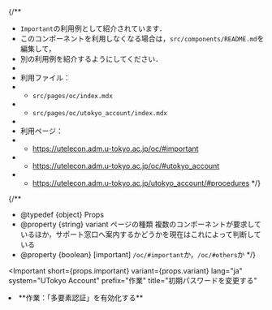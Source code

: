 
{/**
  * `Important`の利用例として紹介されています．
  * このコンポーネントを利用しなくなる場合は，`src/components/README.md`を編集して，
  * 別の利用例を紹介するようにしてください．
  * 
  * 利用ファイル：
  * - `src/pages/oc/index.mdx`
  * - `src/pages/oc/utokyo_account/index.mdx`
  * 
  * 利用ページ：
  * - https://utelecon.adm.u-tokyo.ac.jp/oc/#important
  * - https://utelecon.adm.u-tokyo.ac.jp/oc/#utokyo_account
  * - https://utelecon.adm.u-tokyo.ac.jp/utokyo_account/#procedures
  */}

{/**
  * @typedef {object} Props
  * @property {string} variant ページの種類 複数のコンポーネントが要求しているほか，サポート窓口へ案内するかどうかを現在はこれによって判断している
  * @property {boolean} [important] `/oc/#important`か，`/oc/#others`か
  */}

<Important
  short={props.important}
  variant={props.variant}
  lang="ja"
  system="UTokyo Account"
  prefix="作業"
  title="初期パスワードを変更する"
>
  <Fragment slot="important">
    <ChangePassword
      variant={props.variant}
      support={props.variant === "oc"}
      movie={props.variant === "oc"}
      blockLink={props.variant === "individual"}
    />
  </Fragment>

  <li>
    **作業：「多要素認証」を有効化する**
    <MFA support={props.variant === "oc"} />
  </li>
</Important>
